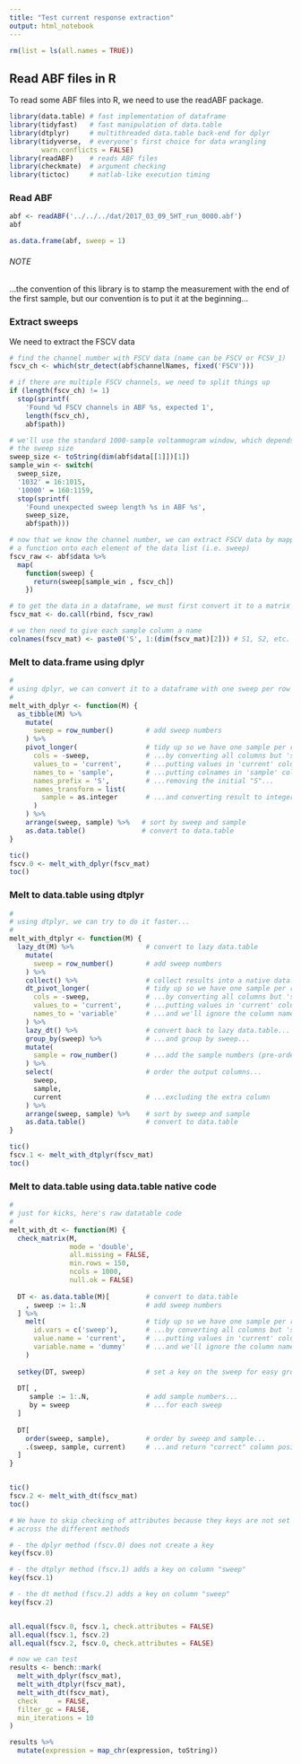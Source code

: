 ```yaml
---
title: "Test current response extraction"
output: html_notebook
---
```




```r
rm(list = ls(all.names = TRUE))
```


## Read ABF files in R

To read some ABF files into R, we need to use the readABF package.


```r
library(data.table) # fast implementation of dataframe
library(tidyfast)   # fast manipulation of data.table
library(dtplyr)     # multithreaded data.table back-end for dplyr
library(tidyverse,  # everyone's first choice for data wrangling
        warn.conflicts = FALSE)
library(readABF)    # reads ABF files
library(checkmate)  # argument checking
library(tictoc)     # matlab-like execution timing
```


### Read ABF

```r
abf <- readABF('../../../dat/2017_03_09_5HT_run_0000.abf')
abf
```


```r
as.data.frame(abf, sweep = 1)
```
###### NOTE
...the convention of this library is to stamp the measurement with the end of
the first sample, but our convention is to put it at the beginning...


### Extract sweeps

We need to extract the FSCV data
```r
# find the channel number with FSCV data (name can be FSCV or FCSV_1)
fscv_ch <- which(str_detect(abf$channelNames, fixed('FSCV')))

# if there are multiple FSCV channels, we need to split things up
if (length(fscv_ch) != 1) 
  stop(sprintf(
    'Found %d FSCV channels in ABF %s, expected 1',
    length(fscv_ch),
    abf$path))

# we'll use the standard 1000-sample voltammogram window, which depends on 
# the sweep size
sweep_size <- toString(dim(abf$data[[1]])[1])
sample_win <- switch(
  sweep_size,
  '1032' = 16:1015,
  '10000' = 160:1159,
  stop(sprintf(
    'Found unexpected sweep length %s in ABF %s',
    sweep_size,
    abf$path)))

# now that we know the channel number, we can extract FSCV data by mapping
# a function onto each element of the data list (i.e. sweep)
fscv_raw <- abf$data %>% 
  map(
    function(sweep) {
      return(sweep[sample_win , fscv_ch])
    })

# to get the data in a dataframe, we must first convert it to a matrix (sweep-per-row)
fscv_mat <- do.call(rbind, fscv_raw)

# we then need to give each sample column a name
colnames(fscv_mat) <- paste0('S', 1:(dim(fscv_mat)[2])) # S1, S2, etc.
```


### Melt to data.frame using dplyr
```r
#
# using dplyr, we can convert it to a dataframe with one sweep per row
#
melt_with_dplyr <- function(M) {
  as_tibble(M) %>% 
    mutate(  
      sweep = row_number()        # add sweep numbers
    ) %>% 
    pivot_longer(                 # tidy up so we have one sample per row...
      cols = -sweep,              # ...by converting all columns but 'sweep'...
      values_to = 'current',      # ...putting values in 'current' column...
      names_to = 'sample',        # ...putting colnames in 'sample' column...
      names_prefix = 'S',         # ...removing the initial "S"...
      names_transform = list(  
        sample = as.integer       # ...and converting result to integers.
      )
    ) %>% 
    arrange(sweep, sample) %>%   # sort by sweep and sample
    as.data.table()              # convert to data.table
}

tic()
fscv.0 <- melt_with_dplyr(fscv_mat)
toc()
```


### Melt to data.table using dtplyr
```r
#
# using dtplyr, we can try to do it faster...
#
melt_with_dtplyr <- function(M) {
  lazy_dt(M) %>%                  # convert to lazy data.table
    mutate(  
      sweep = row_number()        # add sweep numbers
    ) %>% 
    collect() %>%                 # collect results into a native data.table...
    dt_pivot_longer(              # tidy up so we have one sample per row...
      cols = -sweep,              # ...by converting all columns but 'sweep'...
      values_to = 'current',      # ...putting values in 'current' column...
      names_to = 'variable'       # ...and we'll ignore the column names
    ) %>% 
    lazy_dt() %>%                 # convert back to lazy data.table...
    group_by(sweep) %>%           # ...and group by sweep... 
    mutate(
      sample = row_number()       # ...add the sample numbers (pre-ordered)
    ) %>% 
    select(                       # order the output columns...
      sweep,
      sample, 
      current                     # ...excluding the extra column
    ) %>%         
    arrange(sweep, sample) %>%    # sort by sweep and sample
    as.data.table()               # convert to data.table
}

tic()
fscv.1 <- melt_with_dtplyr(fscv_mat)
toc()
```


### Melt to data.table using data.table native code
```r
#
# just for kicks, here's raw datatable code
#
melt_with_dt <- function(M) {
  check_matrix(M, 
               mode = 'double', 
               all.missing = FALSE, 
               min.rows = 150,
               ncols = 1000,
               null.ok = FALSE)
  
  DT <- as.data.table(M)[         # convert to data.table 
    , sweep := 1:.N               # add sweep numbers
  ] %>% 
    melt(                         # tidy up so we have one sample per row...
      id.vars = c('sweep'),       # ...by converting all columns but 'sweep'...
      value.name = 'current',     # ...putting values in 'current' column...
      variable.name = 'dummy'     # ...and we'll ignore the column names
    ) 
  
  setkey(DT, sweep)               # set a key on the sweep for easy grouping
  
  DT[ ,
     sample := 1:.N,              # add sample numbers...
     by = sweep                   # ...for each sweep
  ]
  
  DT[
    order(sweep, sample),         # order by sweep and sample...
    .(sweep, sample, current)     # ...and return "correct" column position
  ]
}


tic()
fscv.2 <- melt_with_dt(fscv_mat)
toc()
```


```r
# We have to skip checking of attributes because they keys are not set the same
# across the different methods

# - the dplyr method (fscv.0) does not create a key
key(fscv.0)

# - the dtplyr method (fscv.1) adds a key on column "sweep"
key(fscv.1)

# - the dt method (fscv.2) adds a key on column "sweep"
key(fscv.2)


all.equal(fscv.0, fscv.1, check.attributes = FALSE)
all.equal(fscv.1, fscv.2)
all.equal(fscv.2, fscv.0, check.attributes = FALSE) 
```


```r
# now we can test
results <- bench::mark(
  melt_with_dplyr(fscv_mat),
  melt_with_dtplyr(fscv_mat),
  melt_with_dt(fscv_mat),
  check     = FALSE,
  filter_gc = FALSE,
  min_iterations = 10
)

results %>% 
  mutate(expression = map_chr(expression, toString))
```
